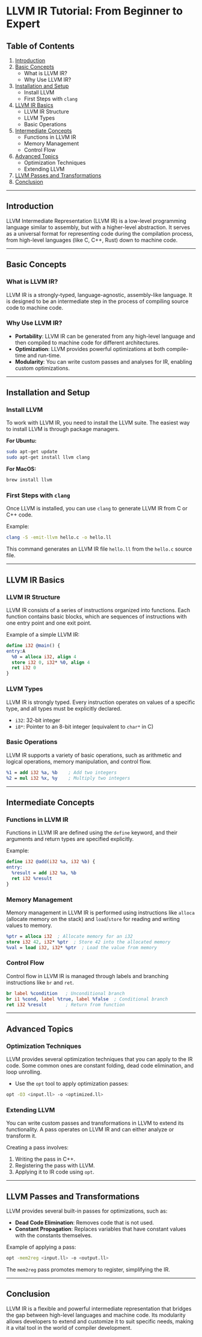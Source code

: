 # LLVM IR Tutorial: From Beginner to Expert

## Table of Contents
1. [Introduction](#introduction)
2. [Basic Concepts](#basic-concepts)
   - What is LLVM IR?
   - Why Use LLVM IR?
3. [Installation and Setup](#installation-and-setup)
   - Install LLVM
   - First Steps with `clang`
4. [LLVM IR Basics](#llvm-ir-basics)
   - LLVM IR Structure
   - LLVM Types
   - Basic Operations
5. [Intermediate Concepts](#intermediate-concepts)
   - Functions in LLVM IR
   - Memory Management
   - Control Flow
6. [Advanced Topics](#advanced-topics)
   - Optimization Techniques
   - Extending LLVM
7. [LLVM Passes and Transformations](#llvm-passes-and-transformations)
8. [Conclusion](#conclusion)

---

## Introduction

LLVM Intermediate Representation (LLVM IR) is a low-level programming language similar to assembly, but with a higher-level abstraction. It serves as a universal format for representing code during the compilation process, from high-level languages (like C, C++, Rust) down to machine code.

---
## Basic Concepts

### What is LLVM IR?

LLVM IR is a strongly-typed, language-agnostic, assembly-like language. It is designed to be an intermediate step in the process of compiling source code to machine code.

### Why Use LLVM IR?

- **Portability**: LLVM IR can be generated from any high-level language and then compiled to machine code for different architectures.
- **Optimization**: LLVM provides powerful optimizations at both compile-time and run-time.
- **Modularity**: You can write custom passes and analyses for IR, enabling custom optimizations.

---

## Installation and Setup

### Install LLVM

To work with LLVM IR, you need to install the LLVM suite. The easiest way to install LLVM is through package managers.

**For Ubuntu:**

```bash
sudo apt-get update
sudo apt-get install llvm clang
```

**For MacOS:**

```bash
brew install llvm
```

### First Steps with `clang`

Once LLVM is installed, you can use `clang` to generate LLVM IR from C or C++ code.

Example:

```bash
clang -S -emit-llvm hello.c -o hello.ll
```

This command generates an LLVM IR file `hello.ll` from the `hello.c` source file.

---

## LLVM IR Basics

### LLVM IR Structure

LLVM IR consists of a series of instructions organized into functions. Each function contains basic blocks, which are sequences of instructions with one entry point and one exit point.

Example of a simple LLVM IR:

```llvm
define i32 @main() {
entry:A
  %0 = alloca i32, align 4
  store i32 0, i32* %0, align 4
  ret i32 0
}
```

### LLVM Types

LLVM IR is strongly typed. Every instruction operates on values of a specific type, and all types must be explicitly declared.

- `i32`: 32-bit integer
- `i8*`: Pointer to an 8-bit integer (equivalent to `char*` in C)

### Basic Operations

LLVM IR supports a variety of basic operations, such as arithmetic and logical operations, memory manipulation, and control flow.

```llvm
%1 = add i32 %a, %b    ; Add two integers
%2 = mul i32 %x, %y    ; Multiply two integers
```

---

## Intermediate Concepts

### Functions in LLVM IR

Functions in LLVM IR are defined using the `define` keyword, and their arguments and return types are specified explicitly.

Example:

```llvm
define i32 @add(i32 %a, i32 %b) {
entry:
  %result = add i32 %a, %b
  ret i32 %result
}
```

### Memory Management

Memory management in LLVM IR is performed using instructions like `alloca` (allocate memory on the stack) and `load`/`store` for reading and writing values to memory.

```llvm
%ptr = alloca i32  ; Allocate memory for an i32
store i32 42, i32* %ptr  ; Store 42 into the allocated memory
%val = load i32, i32* %ptr  ; Load the value from memory
```

### Control Flow

Control flow in LLVM IR is managed through labels and branching instructions like `br` and `ret`.

```llvm
br label %condition   ; Unconditional branch
br i1 %cond, label %true, label %false  ; Conditional branch
ret i32 %result       ; Return from function
```

---

## Advanced Topics

### Optimization Techniques

LLVM provides several optimization techniques that you can apply to the IR code. Some common ones are constant folding, dead code elimination, and loop unrolling.

- Use the `opt` tool to apply optimization passes:

```bash
opt -O3 <input.ll> -o <optimized.ll>
```

### Extending LLVM

You can write custom passes and transformations in LLVM to extend its functionality. A pass operates on LLVM IR and can either analyze or transform it.

Creating a pass involves:
1. Writing the pass in C++.
2. Registering the pass with LLVM.
3. Applying it to IR code using `opt`.

---

## LLVM Passes and Transformations

LLVM provides several built-in passes for optimizations, such as:

- **Dead Code Elimination**: Removes code that is not used.
- **Constant Propagation**: Replaces variables that have constant values with the constants themselves.

Example of applying a pass:

```bash
opt -mem2reg <input.ll> -o <output.ll>
```

The `mem2reg` pass promotes memory to register, simplifying the IR.

---

## Conclusion

LLVM IR is a flexible and powerful intermediate representation that bridges the gap between high-level languages and machine code. Its modularity allows developers to extend and customize it to suit specific needs, making it a vital tool in the world of compiler development.